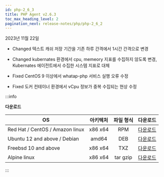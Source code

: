 ```yaml
---
id: php-2_6_3
title: PHP Agent v2.6.3
toc_max_heading_level: 2
pagination_next: release-notes/php/php-2_6_2
---
```


2023년 11월 22일

- <Status>Changed</Status> 텍스트 캐쉬 저장 기간을 기존 하루 간격에서 1시간 간격으로 변경

- <Status>Changed</Status> kubernates 환경에서 cpu, memeory 지표를 수집하지 않도록 변경, Kubernates 에이전트에서 수집한 시스템 지표로 대체

- <Status>Fixed</Status> CentOS 9 이상에서 whatap-php 서비스 실행 오류 수정

- <Status>Fixed</Status> 도커 컨테이너 환경에서 vCpu 정보가 중복 수집되는 현상 수정


:::info

**다운로드**

| OS | 아키텍처 | 파일 형식 | 다운로드 |
| - | :-: | :-: | :-: |
| Red Hat / CentOS / Amazon linux | x86 x64 | RPM | [다운로드](http://repo.whatap.io/centos/6/x86_64/whatap-php-2.6-3.x86_64.rpm) |
| Ubuntu 12 and above / Debian | amd64 | DEB | [다운로드](http://repo.whatap.io/debian/unstable/whatap-php_2.6.3_amd64.deb) |
| Freebsd 10 and above | x86 x64 | TXZ | [다운로드](http://repo.whatap.io/freebsd/10/whatap-php-2.6.3.txz) |
| Alpine linux | x86 x64 | tar gzip | [다운로드](http://repo.whatap.io/alpine/x86_64/whatap-php-2.6.3.tar.gz) |

:::